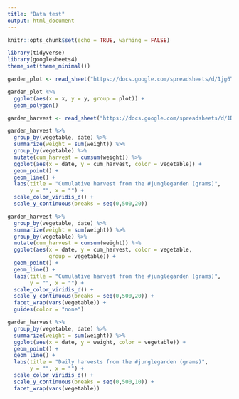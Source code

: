 ```yaml
---
title: "Data test"
output: html_document
---
```


```r
knitr::opts_chunk$set(echo = TRUE, warning = FALSE)
```

```r
library(tidyverse)
library(googlesheets4)
theme_set(theme_minimal())
```


```r
garden_plot <- read_sheet("https://docs.google.com/spreadsheets/d/1jg6TTJWZhzaUo2WvW30g3bHbNPA4RD5nNs8l0HNSiaM/edit?usp=sharing")
```

```r
garden_plot %>% 
  ggplot(aes(x = x, y = y, group = plot)) +
  geom_polygon()
```



```r
garden_harvest <- read_sheet("https://docs.google.com/spreadsheets/d/1DekSazCzKqPS2jnGhKue7tLxRU3GVL1oxi-4bEM5IWw/edit?usp=sharing")
```

```r
garden_harvest %>% 
  group_by(vegetable, date) %>% 
  summarize(weight = sum(weight)) %>% 
  group_by(vegetable) %>% 
  mutate(cum_harvest = cumsum(weight)) %>%
  ggplot(aes(x = date, y = cum_harvest, color = vegetable)) +
  geom_point() +
  geom_line() +
  labs(title = "Cumulative harvest from the #junglegarden (grams)",
       y = "", x = "") +
  scale_color_viridis_d() +
  scale_y_continuous(breaks = seq(0,500,20))
```


```r
garden_harvest %>% 
  group_by(vegetable, date) %>% 
  summarize(weight = sum(weight)) %>% 
  group_by(vegetable) %>% 
  mutate(cum_harvest = cumsum(weight)) %>%
  ggplot(aes(x = date, y = cum_harvest, color = vegetable, 
             group = vegetable)) +
  geom_point() +
  geom_line() +
  labs(title = "Cumulative harvest from the #junglegarden (grams)",
       y = "", x = "") +
  scale_color_viridis_d() +
  scale_y_continuous(breaks = seq(0,500,20)) +
  facet_wrap(vars(vegetable)) +
  guides(color = "none")
```

```r
garden_harvest %>% 
  group_by(vegetable, date) %>% 
  summarize(weight = sum(weight)) %>% 
  ggplot(aes(x = date, y = weight, color = vegetable)) +
  geom_point() +
  geom_line() +
  labs(title = "Daily harvests from the #junglegarden (grams)",
       y = "", x = "") +
  scale_color_viridis_d() +
  scale_y_continuous(breaks = seq(0,500,10)) +
  facet_wrap(vars(vegetable))
```



